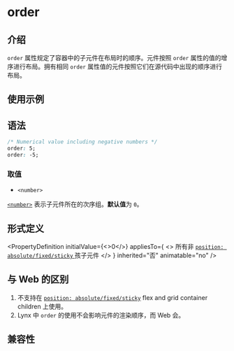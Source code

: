 # order

## 介绍

`order` 属性规定了容器中的子元件在布局时的顺序。元件按照 `order` 属性的值的增序进行布局。拥有相同 `order` 属性值的元件按照它们在源代码中出现的顺序进行布局。

## 使用示例


<Go
  example="css-api"
  defaultFile="src/order/App.tsx"
  img="https://lf-lynx.tiktok-cdns.com/obj/lynx-artifacts-oss-sg/lynx-website/assets/doc/css/order.jpg"
  entry="src/order"
  defaultEntryFile="dist/order.lynx.bundle"
/>

## 语法

```css
/* Numerical value including negative numbers */
order: 5;
order: -5;
```

### 取值

- `<number>`

[`<number>`](api/css/data-type/number.mdx) 表示子元件所在的次序组。**默认值**为 `0`。

## 形式定义


<PropertyDefinition
  initialValue={<>0</>}
  appliesTo={
    <>
      所有非
      <a href="/api/css/properties/position.mdx">
        <code>position: absolute/fixed/sticky</code>
      </a>
      孩子元件
    </>
  }
  inherited="否"
  animatable="no"
/>

## 与 Web 的区别

1. 不支持在 [`position: absolute/fixed/sticky`](./position.mdx) flex and grid container children 上使用。
2. Lynx 中 `order` 的使用不会影响元件的渲染顺序，而 Web 会。

## 兼容性


<LegacyCompatTable metadata="css/properties/order" />
